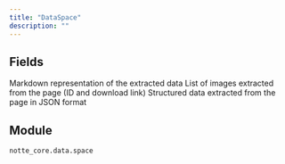 ```yaml
---
title: "DataSpace"
description: ""
---
```




## Fields

<ParamField path="markdown" type="str" required>
  Markdown representation of the extracted data
</ParamField>

<ParamField path="images" type="UnionType[list[ImageData], None]">
  List of images extracted from the page (ID and download link)
</ParamField>

<ParamField path="structured" type="UnionType[StructuredData[BaseModel], None]">
  Structured data extracted from the page in JSON format
</ParamField>


## Module

`notte_core.data.space`
